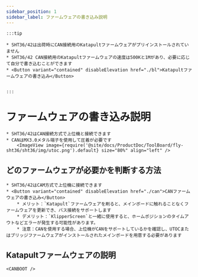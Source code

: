 ```yaml
---
sidebar_position: 1
sidebar_label: ファームウェアの書き込み説明
---
```







    :::tip

    * SHT36/42は出荷時にCAN接続用のKatapultファームウェアがプリインストールされていません
    * SHT36/42 CAN接続用のKatapultファームウェアの速度は500Kと1Mがあり、必要に応じて自分で書き込むことができます
    * <Button variant="contained" disableElevation href="./bl">Katapultファームウェアの書き込み</Button>


    :::

# ファームウェアの書き込み説明

    * SHT36/42はCAN接続方式で上位機と接続できます
    * CANはMX3.0メタル端子を使用して圧着が必要です
        <ImageView image={require('@site/docs/ProductDoc/ToolBoard/fly-sht36/sht36/img/utoc.png').default} size="80%" align="left" />

## どのファームウェアが必要かを判断する方法

    * SHT36/42はCAM方式で上位機に接続できます
    * <Button variant="contained" disableElevation href="./can">CANファームウェアの書き込み</Button>
        * メリット：`Katapult`ファームウェアを刷ると、メインボードに触れることなくファームウェアを更新でき、バス接続をサポートします
        * デメリット：`KlipperScreen`と一緒に使用すると、ホームポジションのタイムアウトなどエラーが発生する可能性があります。
        * 注意：CANを使用する場合、上位機がCANをサポートしているかを確認し、UTOCまたはブリッジファームウェアがインストールされたメインボードを用意する必要があります


## Katapultファームウェアの説明

    <CANBOOT />